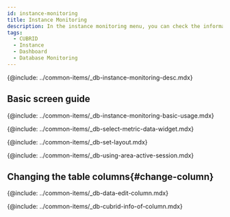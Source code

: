 ```yaml
---
id: instance-monitoring
title: Instance Monitoring
description: In the instance monitoring menu, you can check the information details on key metrics of the database server in real time.
tags:
  - CUBRID
  - Instance
  - Dashboard
  - Database Monitoring
---
```



{@include: ../common-items/_db-instance-monitoring-desc.mdx}

## Basic screen guide

<ProdImg img='db-instance-monitoring.png' desc='인스턴스 모니터링' />

{@include: ../common-items/_db-instance-monitoring-basic-usage.mdx}   

<!-- 지표 선택하기 -->

{@include: ../common-items/_db-select-metric-data-widget.mdx}

<!-- 레이아웃 설정하기 -->

{@include: ../common-items/_db-set-layout.mdx}

<!-- 액티브 세션 영역 활용 -->

{@include: ../common-items/_db-using-area-active-session.mdx}

## Changing the table columns{#change-column}

{@include: ../common-items/_db-data-edit-column.mdx}

<!-- 컬럼 정보 안내 -->

{@include: ../common-items/_db-cubrid-info-of-column.mdx} 
